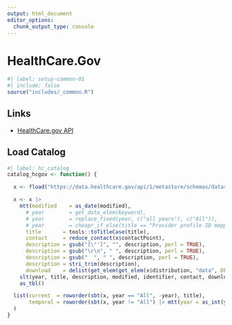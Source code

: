 ```yaml
---
output: html_document
editor_options: 
  chunk_output_type: console
---
```

# HealthCare.Gov {#sec-hcapi}

```r
#| label: setup-common-01
#| include: false
source("includes/_common.R")
```

## Links

   * [HealthCare.gov API](https://data.healthcare.gov/api)

## Load Catalog

```r
#| label: hc_catalog
catalog_hcgov <- function() {

  x <- fload("https://data.healthcare.gov/api/1/metastore/schemas/dataset/items?show-reference-ids") |> as_tbl()

  x <- x |> 
    mtt(modified    = as_date(modified),
      # year        = get_data_elem(keyword),
      # year        = replace_fixed(year, c("all years"), c("All")),
      # year        = cheapr_if_else(title == "Provider profile ID mapping table", "All", year),
      title       = tools::toTitleCase(title),
      contact     = reduce_contact(x$contactPoint),
      description = gsub("[\"']", "", description, perl = TRUE),
      description = gsub("\r\n", " ", description, perl = TRUE),
      description = gsub("  ", " ", description, perl = TRUE),
      description = stri_trim(description),
      download    = delist(get_elem(get_elem(x$distribution, "data", DF.as.list = TRUE), "downloadURL"))) |>
    slt(year, title, description, modified, identifier, contact, download) |>
    as_tbl()

  list(current  = roworder(sbt(x, year == "All", -year), title),
       temporal = roworder(sbt(x, year != "All") |> mtt(year = as_int(year), title = stri_replace_all_regex(title, "^[0-9]{4} ", "")), title, -year)
  )
}
```
